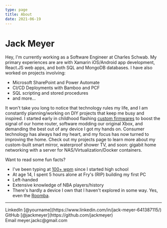 ```yaml
---
type: page
title: About
date: 2021-06-19
---
```


# Jack Meyer

Hey, I'm currently working as a Software Engineer at Charles Schwab. My primary experiences are are with Xamarin iOS/Android app development, React.JS web apps, and both SQL and MongoDB databases. I have also worked on projects involving:
- Microsoft SharePoint and Power Automate
- CI/CD Deployments with Bamboo and PCF
- SQL scripting and stored procedures
- and more...

It won't take you long to notice that technology rules my life, and I am constantly planning/working on DIY projects that keep me busy and inspired. I started early in childhood flashing [custom firmwares](https://dd-wrt.com/) to boost the signal of our home router, 
software modding our original Xbox, and demanding the best out of any device I got my hands on. Consumer technology has always had my heart, and my focus has now turned to improving the home. Check out my projects page to learn more about my custom-built
smart mirror, waterproof shower TV, and soon: gigabit home networking with a server for NAS/Virtualization/Docker containers.

Want to read some fun facts?
 - I've been typing at [100+ wpm](https://data.typeracer.com/pit/race_history?user=jacktothemeyer&n=50&startDate=) since I started high school
 - At age 14, I spent 5 hours alone at Fry's (RIP) building my first PC
 - Left-handed
 - Extensive knowledge of NBA players/history
 - There's hardly a device I own that I haven't explored in some way. Yes, even the [Roomba](https://github.com/koalazak/dorita980).

---

<div>
  LinkedIn [@yourname](https://www.linkedin.com/in/jack-meyer-641387115/)
  <br />
  GitHub [@jackmeyer](https://github.com/jackmeyer)
  <br />
  Email meyer.jackc@gmail.com
</div>
